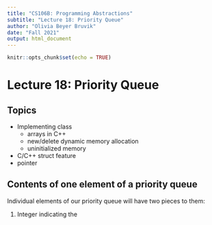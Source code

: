 ```yaml
---
title: "CS106B: Programming Abstractions"
subtitle: "Lecture 18: Priority Queue"
author: "Olivia Beyer Bruvik"
date: "Fall 2021"
output: html_document
---
```


```r
knitr::opts_chunk$set(echo = TRUE)
```

# Lecture 18: Priority Queue {.tabset}

## Topics
- Implementing class
  + arrays in C++
  + new/delete dynamic memory allocation
  + uninitialized memory
- C/C++ struct feature
- pointer

## Contents of one element of a priority queue

Individual elements of our priority queue will have two pieces to them:

1) Integer indicating the 